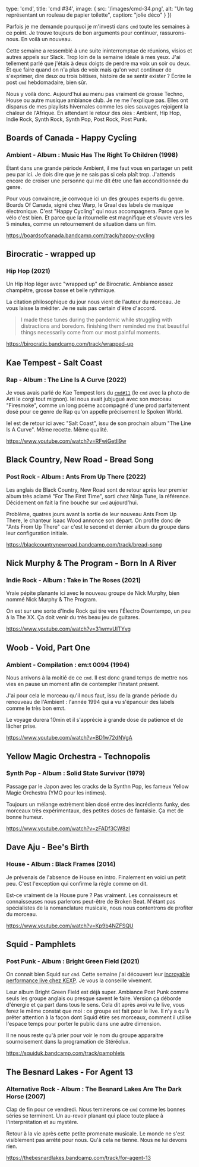 

  type: 'cmd',
  title: 'cmd #34',
  image: {
    src: '/images/cmd-34.png',
    alt: "Un tag représentant un rouleau de papier toilette",
    caption: "jolie déco"
  }
}) 


Parfois je me demande pourquoi je m'investi dans `cmd` toute les semaines à ce
point. Je trouve toujours de bon arguments pour continuer, rassurons-nous. En
voilà un nouveau.

Cette semaine a ressemblé à une suite ininterromptue de réunions, visios et
autres appels sur Slack. Trop loin de la semaine idéale à mes yeux. J'ai
tellement parlé que j'étais à deux doigts de perdre ma voix un soir ou deux. Et
que faire quand on n'a plus de voix mais qu'on veut continuer de s'exprimer,
dire deux ou trois bêtises, histoire de se sentir exister ? Écrire le post `cmd`
hebdomadaire, bien sûr.

Nous y voilà donc. Aujourd'hui au menu pas vraiment de grosse Techno, House ou
autre musique ambiance club. Je ne me l'explique pas. Elles ont disparus de mes
playlists hivernales comme les oies sauvages rejoigent la chaleur de l'Afrique.
En attendant le retour des oies : Ambient, Hip Hop, Indie Rock, Synth Rock,
Synth Pop, Post Rock, Post Punk.





## Boards of Canada - Happy Cycling

### Ambient - Album : Music Has The Right To Children (1998)

Étant dans une grande période Ambient, il me faut vous en partager un petit
peu par ici. Je dois dire que je ne sais pas si cela plaît trop. J'attends
encore de croiser une personne qui me dit être une fan acconditionnée du genre.

Pour vous convaincre, je convoque ici un des groupes experts du genre. Boards Of
Canada, signé chez Warp, le Graal des labels de musique électronique. C'est
"Happy Cycling" qui nous accompagnera. Parce que le vélo c'est bien. Et parce
que la ritournelle est magnifique et s'ouvre vers les 5 minutes, comme un
retournement de situation dans un film.

https://boardsofcanada.bandcamp.com/track/happy-cycling



## Birocratic - wrapped up

### Hip Hop (2021)

Un Hip Hop léger avec "wrapped up" de Birocratic. Ambiance assez champêtre,
grosse basse et belle rythmique. 

La citation philosophique du jour nous vient de l'auteur du morceau. Je vous
laisse la méditer. Je ne suis pas certain d'être d'accord.

> I made these tunes during the pandemic while struggling with distractions and
> boredom. finishing them reminded me that beautiful things necessarily come
> from our most painful moments.

https://birocratic.bandcamp.com/track/wrapped-up



## Kae Tempest - Salt Coast 

### Rap - Album : The Line Is A Curve (2022)

Je vous avais parlé de Kae Tempest lors du
[`cmd#11`](https://cmd.wuips.com/post/2021-09-03-cmd-11) (le `cmd` avec la photo
de Arti le corgi tout mignon). Iel nous avait jubjugué avec son morceau
"Firesmoke", comme un long poème accompagné d'une prod parfaitement dosé pour ce
genre de Rap qu'on appelle précisement le Spoken World.

Iel est de retour ici avec "Salt Coast", issu de son prochain album "The Line Is
A Curve". Même recette. Même qualité.

https://www.youtube.com/watch?v=RFwiGetII9w



## Black Country, New Road - Bread Song

### Post Rock - Album : Ants From Up There (2022)

Les anglais de Black Country, New Road sont de retour après leur premier album
très aclamé "For The First Time", sorti chez Ninja Tune, la référence.
Décidement on fait la fine bouche sur `cmd` aujourd'hui.

Problème, quatres jours avant la sortie de leur nouveau Ants From Up There, le
chanteur Isaac Wood annonce son départ. On profite donc de "Ants From Up There"
car c'est le second et dernier album du groupe dans leur configuration initiale.

https://blackcountrynewroad.bandcamp.com/track/bread-song



## Nick Murphy & The Program - Born In A River 

### Indie Rock - Album :  Take in The Roses (2021)

Vraie pépite planante ici avec le nouveau groupe de Nick Murphy, bien nommé Nick
Murphy & The Program.

On est sur une sorte d'Indie Rock qui tire vers l'Électro Downtempo, un peu à la
The XX. Ça doit venir du très beau jeu de guitares.

https://www.youtube.com/watch?v=31wmvUITYvg



## Woob - Void, Part One 

### Ambient - Compilation : em:t 0094 (1994)

Nous arrivons à la moitié de ce `cmd`. Il est donc grand temps de mettre nos
vies en pause un moment afin de contempler l'instant présent.

J'ai pour cela le morceau qu'il nous faut, issu de la grande période du
renouveau de l'Ambient : l'année 1994 qui a vu s'épanouir des labels comme le
très bon em:t. 

Le voyage durera 10min et il s'apprécie à grande dose de patience et de lâcher
prise.

https://www.youtube.com/watch?v=BD1w72dNVgA



## Yellow Magic Orchestra - Technopolis

### Synth Pop - Album : Solid State Survivor (1979)

Passage par le Japon avec les cracks de la Synthn Pop, les fameux Yellow Magic
Orchestra (YMO pour les intimes).

Toujours un mélange extrèment bien dosé entre des incrédients funky, des
morceaux très expérimentaux, des petites doses de fantaisie. Ça met de bonne
humeur.

https://www.youtube.com/watch?v=zFADf3CW8zI



## Dave Aju - Bee's Birth

### House - Album : Black Frames (2014)

Je prévenais de l'absence de House en intro. Finalement en voici un petit peu.
C'est l'exception qui confirme la règle comme on dit.

Est-ce vraiment de la House pure ? Pas vraiment. Les connaisseurs et
connaisseuses nous parlerons peut-être de Broken Beat. N'étant pas spécialistes
de la nomanclature musicale, nous nous contentrons de profiter du morceau.

https://www.youtube.com/watch?v=Kp9b4NZFSQU



## Squid - Pamphlets

### Post Punk - Album : Bright Green Field (2021)

On connait bien Squid sur `cmd`. Cette semaine j'ai découvert leur [incroyable
performance live chez KEXP](https://www.youtube.com/watch?v=g-JWNggMB58). Je
vous la conseille vivement.

Leur album Bright Green Field est déjà super. Ambiance Post Punk comme seuls les
groupe anglais ou presque savent le faire. Version ça déborde d'énergie et ça 
part dans tous le sens. Cela dit après avoi vu le live, vous ferez le même
constat que moi : ce groupe est fait pour le live. Il n'y a qu'à prêter
attention à la façon dont Squid étire ses morceaux, comment il utilise l'espace
temps pour porter le public dans une autre dimension. 

Il ne nous reste qu'à prier pour voir le nom du groupe apparaitre sournoisement
dans la programation de Stéréolux. 

https://squiduk.bandcamp.com/track/pamphlets



## The Besnard Lakes - For Agent 13

### Alternative Rock - Album : The Besnard Lakes Are The Dark Horse (2007)

Clap de fin pour ce vendredi. Nous teminerons ce `cmd` comme les bonnes séries
se terminent. Un au-revoir planant qui place toute place à l'interprétation et
au mystère.

Retour à la vie après cette petite promenate musicale. Le monde ne s'est
visiblement pas arrêté pour nous. Qu'à cela ne tienne. Nous ne lui devons rien.

https://thebesnardlakes.bandcamp.com/track/for-agent-13

